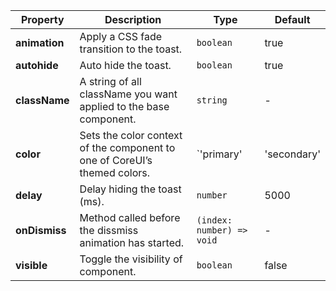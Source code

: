 | Property | Description | Type | Default |
| --- | --- | --- | --- |
| **animation** | Apply a CSS fade transition to the toast. | `boolean` | true |
| **autohide** | Auto hide the toast. | `boolean` | true |
| **className** | A string of all className you want applied to the base component. | `string` | - |
| **color** | Sets the color context of the component to one of CoreUI’s themed colors. | `'primary' | 'secondary' | 'success' | 'danger' | 'warning' | 'info' | 'dark' | 'light' | string` | - |
| **delay** | Delay hiding the toast (ms). | `number` | 5000 |
| **onDismiss** | Method called before the dissmiss animation has started. | `(index: number) => void` | - |
| **visible** | Toggle the visibility of component. | `boolean` | false |
